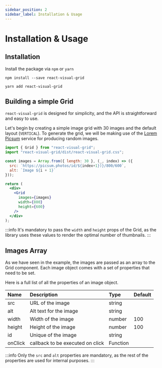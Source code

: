 ```yaml
---
sidebar_position: 2
sidebar_label: Installation & Usage
---
```

# Installation & Usage

## Installation

Install the package via `npm` or `yarn`

```shell
npm install --save react-visual-grid
```

```shell
yarn add react-visual-grid
```

## Building a simple Grid

`react-visual-grid` is designed for simplicity, and the API is straightforward and easy to use.

Let's begin by creating a simple image grid with 30 images and the default layout (`VERTICAL`).
To generate the grid, we will be making use of the [Lorem Picsum](https://picsum.photos/) service for producing random images.

```jsx
import { Grid } from "react-visual-grid";
import "react-visual-grid/dist/react-visual-grid.css";

const images = Array.from({ length: 30 }, (_, index) => ({
  src: `https://picsum.photos/id/${index+1})}/800/600`,
  alt: `Image ${i + 1}`
}));

return (
  <div>
    <Grid
      images={images}
      width={800}
      height={600}
    />
  </div>
);
```

:::info
It's mandatory to pass the `width` and `height` props of the Grid, as the library uses these values to render the optimal number of thumbnails.
:::

## Images Array

As we have seen in the example, the images are passed as an array to the Grid component. Each image object comes with a set of properties that need to be set.

Here is a full list of all the properties of an image object.

| Name    | Description                      | Type     | Default |
| :------ | :------------------------------- | :------- | :------ |
| src     | URL of the image                 | string   |         |
| alt     | Alt text for the image           | string   |         |
| width   | Width of the image               | number   | 100     |
| height  | Height of the image              | number   | 100     |
| id      | Unique of the image              | string   |         |
| onClick | callback to be executed on click | Function |         |

:::info
  Only the `src` and `alt` properties are mandatory, as the rest of the properties are used for internal purposes.
:::